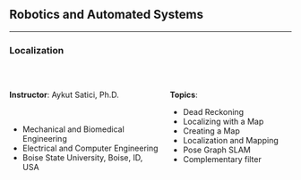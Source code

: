 ## Robotics and Automated Systems {.center .smaller}
<!-- ###################################################################### -->

<hr>

### Localization

<br/>

:::: {.columns}

::: {.column width="55%"}

__Instructor__: Aykut Satici, Ph.D. <br>

&nbsp;

* Mechanical and Biomedical Engineering <br>
* Electrical and Computer Engineering <br>
* Boise State University, Boise, ID, USA

:::

::: {.column width="45%"}

__Topics__: <br>

* Dead Reckoning
* Localizing with a Map
* Creating a Map
* Localization and Mapping
* Pose Graph SLAM
* Complementary filter

:::

::::
